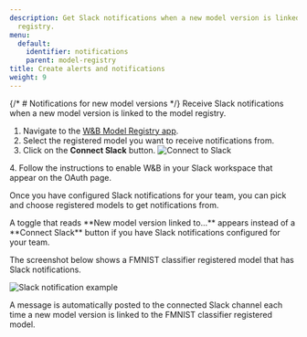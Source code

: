 ```yaml
---
description: Get Slack notifications when a new model version is linked to the model
  registry.
menu:
  default:
    identifier: notifications
    parent: model-registry
title: Create alerts and notifications
weight: 9
---
```


{/* # Notifications for new model versions */}
Receive Slack notifications when a new model version is linked to the model registry. 


1. Navigate to the [W&B Model Registry app](https://wandb.ai/registry/model).
2. Select the registered model you want to receive notifications from.
3. Click on the **Connect Slack** button.
    <Frame>
    <img src="/images/models/connect_to_slack.png" alt="Connect to Slack"  />
</Frame>
4. Follow the instructions to enable W&B in your Slack workspace that appear on the OAuth page.


Once you have configured Slack notifications for your team, you can pick and choose registered models to get notifications from. 

<Note>
A toggle that reads **New model version linked to...** appears instead of a **Connect Slack** button if you have Slack notifications configured for your team.
</Note>

The screenshot below shows a FMNIST classifier registered model that has Slack notifications. 

<Frame>
    <img src="/images/models/conect_to_slack_fmnist.png" alt="Slack notification example"  />
</Frame>

A message is automatically posted to the connected Slack channel each time a new model version is linked to the FMNIST classifier registered model.